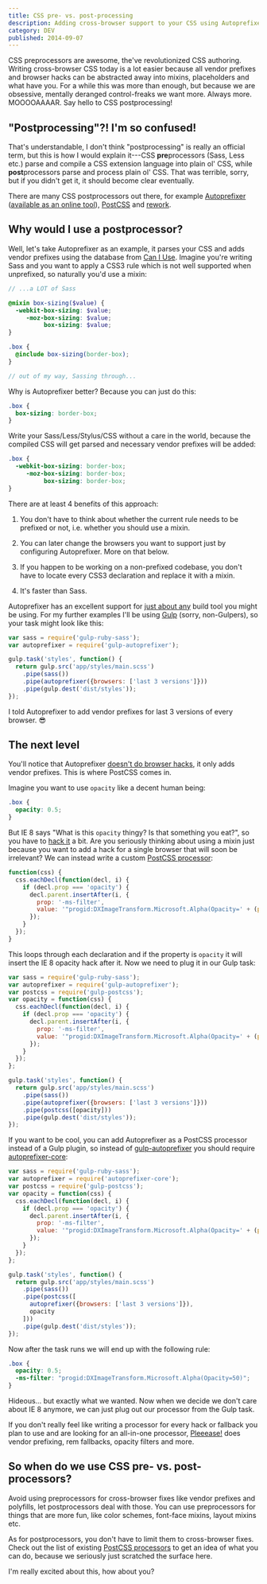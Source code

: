 ```yaml
---
title: CSS pre- vs. post-processing
description: Adding cross-browser support to your CSS using Autoprefixer rather than Sass mixins.
category: DEV
published: 2014-09-07
---
```


CSS preprocessors are awesome, the've revolutionized CSS authoring. Writing
cross-browser CSS today is a lot easier because all vendor prefixes and browser
hacks can be abstracted away into mixins, placeholders and what have you. For a
while this was more than enough, but because we are obsessive, mentally deranged
control-freaks we want more. Always more. MOOOOAAAAR. Say hello to CSS
postprocessing!

## "Postprocessing"?! I'm so confused!

That's understandable, I don't think "postprocessing" is really an official
term, but this is how I would explain it---CSS **pre**processors (Sass, Less
etc.) parse and compile a CSS extension language into plain ol' CSS, while
**post**processors parse and process plain ol' CSS. That was terrible, sorry,
but if you didn't get it, it should become clear eventually.

There are many CSS postprocessors out there, for example
[Autoprefixer][autoprefixer] ([available as an online tool](https://goonlinetools.com/autoprefixer/)), [PostCSS][postcss] and [rework][rework].

## Why would I use a postprocessor?

Well, let's take Autoprefixer as an example, it parses your CSS and adds vendor
prefixes using the database from [Can I Use][caniuse]. Imagine you're writing
Sass and you want to apply a CSS3 rule which is not well supported when
unprefixed, so naturally you'd use a mixin:

```scss
// ...a LOT of Sass

@mixin box-sizing($value) {
  -webkit-box-sizing: $value;
     -moz-box-sizing: $value;
          box-sizing: $value;
}

.box {
  @include box-sizing(border-box);
}

// out of my way, Sassing through...
```

Why is Autoprefixer better? Because you can just do this:

```scss
.box {
  box-sizing: border-box;
}
```

Write your Sass/Less/Stylus/CSS without a care in the world, because the
compiled CSS will get parsed and necessary vendor prefixes will be added:

```scss
.box {
  -webkit-box-sizing: border-box;
     -moz-box-sizing: border-box;
          box-sizing: border-box;
}
```

There are at least 4 benefits of this approach:

  1. You don't have to think about whether the current rule needs to be prefixed
     or not, i.e. whether you should use a mixin.

  2. You can later change the browsers you want to support just by configuring
     Autoprefixer. More on that below.

  3. If you happen to be working on a non-prefixed codebase, you don't have to
     locate every CSS3 declaration and replace it with a mixin.

  4. It's faster than Sass.

Autoprefixer has an excellent support for [just about any][autoprefixer-usage]
build tool you might be using. For my further examples I'll be using
[Gulp][gulp] (sorry, non-Gulpers), so your task might look like this:

```js
var sass = require('gulp-ruby-sass');
var autoprefixer = require('gulp-autoprefixer');

gulp.task('styles', function() {
  return gulp.src('app/styles/main.scss')
    .pipe(sass())
    .pipe(autoprefixer({browsers: ['last 3 versions']}))
    .pipe(gulp.dest('dist/styles'));
});
```

I told Autoprefixer to add vendor prefixes for last 3 versions of every browser.
:sunglasses:

## The next level

You'll notice that Autoprefixer [doesn't do browser hacks][autoprefixer-hacks],
it only adds vendor prefixes. This is where PostCSS comes in.

Imagine you want to use `opacity` like a decent human being:

```scss
.box {
  opacity: 0.5;
}
```

But IE 8 says "What is this `opacity` thingy? Is that something you eat?", so
you have to [hack it][opacity] a bit. Are you seriously thinking about using a
mixin just because you want to add a hack for a single browser that will soon be
irrelevant? We can instead write a custom [PostCSS
processor][postcss-processor]:

```js
function(css) {
  css.eachDecl(function(decl, i) {
    if (decl.prop === 'opacity') {
      decl.parent.insertAfter(i, {
        prop: '-ms-filter',
        value: '"progid:DXImageTransform.Microsoft.Alpha(Opacity=' + (parseFloat(decl.value) * 100) + ')"'
      });
    }
  });
}
```

This loops through each declaration and if the property is `opacity` it will
insert the IE 8 opacity hack after it. Now we need to plug it in our Gulp task:

```js
var sass = require('gulp-ruby-sass');
var autoprefixer = require('gulp-autoprefixer');
var postcss = require('gulp-postcss');
var opacity = function(css) {
  css.eachDecl(function(decl, i) {
    if (decl.prop === 'opacity') {
      decl.parent.insertAfter(i, {
        prop: '-ms-filter',
        value: '"progid:DXImageTransform.Microsoft.Alpha(Opacity=' + (parseFloat(decl.value) * 100) + ')"'
      });
    }
  });
};

gulp.task('styles', function() {
  return gulp.src('app/styles/main.scss')
    .pipe(sass())
    .pipe(autoprefixer({browsers: ['last 3 versions']}))
    .pipe(postcss([opacity]))
    .pipe(gulp.dest('dist/styles'));
});
```

If you want to be cool, you can add Autoprefixer as a PostCSS processor instead
of a Gulp plugin, so instead of [gulp-autoprefixer][gulp-autoprefixer] you
should require [autoprefixer-core][autoprefixer-core]:

```js
var sass = require('gulp-ruby-sass');
var autoprefixer = require('autoprefixer-core');
var postcss = require('gulp-postcss');
var opacity = function(css) {
  css.eachDecl(function(decl, i) {
    if (decl.prop === 'opacity') {
      decl.parent.insertAfter(i, {
        prop: '-ms-filter',
        value: '"progid:DXImageTransform.Microsoft.Alpha(Opacity=' + (parseFloat(decl.value) * 100) + ')"'
      });
    }
  });
};

gulp.task('styles', function() {
  return gulp.src('app/styles/main.scss')
    .pipe(sass())
    .pipe(postcss([
      autoprefixer({browsers: ['last 3 versions']}),
      opacity
    ]))
    .pipe(gulp.dest('dist/styles'));
});
```

Now after the task runs we will end up with the following rule:

```scss
.box {
  opacity: 0.5;
  -ms-filter: "progid:DXImageTransform.Microsoft.Alpha(Opacity=50)";
}
```

Hideous… but exactly what we wanted. Now when we decide we don't care about IE 8
anymore, we can just plug out our processor from the Gulp task.

If you don't really feel like writing a processor for every hack or fallback you
plan to use and are looking for an all-in-one processor, [Pleeease!][pleeease]
does vendor prefixing, rem fallbacks, opacity filters and more.

## So when do we use CSS pre- vs. post-processors?

Avoid using preprocessors for cross-browser fixes like vendor prefixes and
polyfills, let postprocessors deal with those. You can use preprocessors for
things that are more fun, like color schemes, font-face mixins, layout mixins
etc.

As for postprocessors, you don't have to limit them to cross-browser fixes.
Check out the list of existing [PostCSS processors][postcss-processors] to get
an idea of what you can do, because we seriously just scratched the surface
here.

I'm really excited about this, how about you?

[autoprefixer]:       //github.com/postcss/autoprefixer
[autoprefixer-usage]: //github.com/postcss/autoprefixer#usage
[autoprefixer-hacks]: //github.com/postcss/autoprefixer#does-it-add-polyfills-for-old-browsers
[gulp-autoprefixer]:  //github.com/Metrime/gulp-autoprefixer
[autoprefixer-core]:  //github.com/postcss/autoprefixer-core
[postcss]:            //github.com/postcss/postcss
[postcss-processor]:  //github.com/postcss/postcss#write-own-processor
[postcss-processors]: //github.com/postcss/postcss#tools
[rework]:             //github.com/reworkcss/rework
[caniuse]:            http://caniuse.com/
[opacity]:            http://css-tricks.com/snippets/css/cross-browser-opacity/
[gulp]:               http://gulpjs.com/
[ellipsis]:           http://css-tricks.com/snippets/css/truncate-string-with-ellipsis/
[gradient]:           http://stackoverflow.com/a/4920565/1247274
[pleeease]:           http://pleeease.io/

